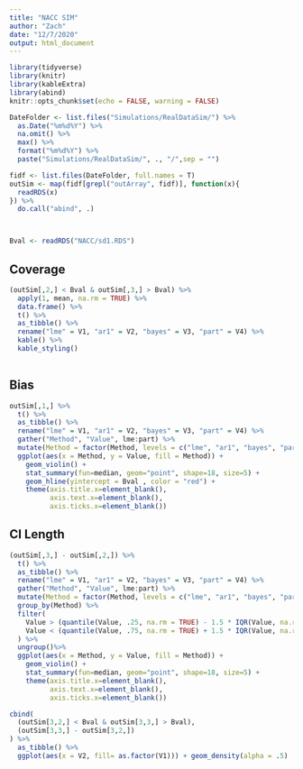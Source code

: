 ```yaml
---
title: "NACC SIM"
author: "Zach"
date: "12/7/2020"
output: html_document
---
```




```r
library(tidyverse)
library(knitr)
library(kableExtra)
library(abind)
knitr::opts_chunk$set(echo = FALSE, warning = FALSE)
```


```r

DateFolder <- list.files("Simulations/RealDataSim/") %>%
  as.Date("%m%d%Y") %>%
  na.omit() %>%
  max() %>%
  format("%m%d%Y") %>%
  paste("Simulations/RealDataSim/", ., "/",sep = "") 

fidf <- list.files(DateFolder, full.names = T)
outSim <- map(fidf[grepl("outArray", fidf)], function(x){
  readRDS(x)
}) %>%
  do.call("abind", .)



Bval <- readRDS("NACC/sd1.RDS")
```


## Coverage

```r
(outSim[,2,] < Bval & outSim[,3,] > Bval) %>%
  apply(1, mean, na.rm = TRUE) %>%
  data.frame() %>%
  t() %>%
  as_tibble() %>%
  rename("lme" = V1, "ar1" = V2, "bayes" = V3, "part" = V4) %>%
  kable() %>%
  kable_styling()
  
```



## Bias

```r
outSim[,1,] %>%
  t() %>%
  as_tibble() %>%
  rename("lme" = V1, "ar1" = V2, "bayes" = V3, "part" = V4) %>%
  gather("Method", "Value", lme:part) %>%
  mutate(Method = factor(Method, levels = c("lme", "ar1", "bayes", "part"))) %>%
  ggplot(aes(x = Method, y = Value, fill = Method)) + 
    geom_violin() + 
    stat_summary(fun=median, geom="point", shape=18, size=5) +
    geom_hline(yintercept = Bval , color = "red") +
    theme(axis.title.x=element_blank(),
          axis.text.x=element_blank(),
          axis.ticks.x=element_blank())
```


## CI Length

```r
(outSim[,3,] - outSim[,2,]) %>%
  t() %>%
  as_tibble() %>%
  rename("lme" = V1, "ar1" = V2, "bayes" = V3, "part" = V4) %>%
  gather("Method", "Value", lme:part) %>%
  mutate(Method = factor(Method, levels = c("lme", "ar1", "bayes", "part"))) %>%
  group_by(Method) %>%
  filter(
    Value > (quantile(Value, .25, na.rm = TRUE) - 1.5 * IQR(Value, na.rm = TRUE)),
    Value < (quantile(Value, .75, na.rm = TRUE) + 1.5 * IQR(Value, na.rm = TRUE))
  ) %>%
  ungroup()%>%
  ggplot(aes(x = Method, y = Value, fill = Method)) + 
    geom_violin() + 
    stat_summary(fun=median, geom="point", shape=18, size=5) +
    theme(axis.title.x=element_blank(),
          axis.text.x=element_blank(),
          axis.ticks.x=element_blank())
```

```r
cbind(
  (outSim[3,2,] < Bval & outSim[3,3,] > Bval),
  (outSim[3,3,] - outSim[3,2,])
) %>%
  as_tibble() %>%
  ggplot(aes(x = V2, fill= as.factor(V1))) + geom_density(alpha = .5)
```


